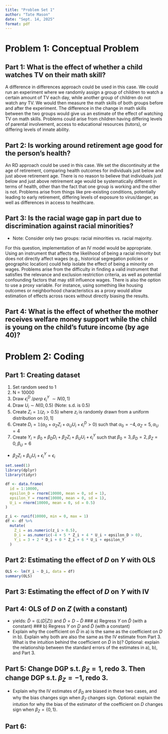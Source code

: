 ```yaml
---
title: "Problem Set 1"
author: "Tate Mason"
date: "Sept. 14, 2025"
format: pdf
---
```


# Problem 1: Conceptual Problem

## Part 1: What is the effect of whether a child watches TV on their math skill?

A difference in differences approach could be used in this case. We could run an experiment where we randomly assign a group of children to watch a certain amount
of TV each day, while another group of children do not watch any TV. We would then measure the math skills of both groups before and after the experiment. The 
difference in the change in math skills between the two groups would give us an estimate of the effect of watching TV on math skills. Problems could arise from children
having differing levels of parental involvement, access to educational resources (tutors), or differing levels of innate ability. 

## Part 2: Is working around retirement age good for the person's health?

An RD approach could be used in this case. We set the discontinuity at the age of retirement, comparing health outcomes for individuals just below and just above retirement age.
There is no reason to believe that individuals just below and just above retrirement age would be systematically different in terms of health, other than the fact that one group
is working and the other is not. Problems arise from things like pre-existing conditions, potentially leading to early retirement, differing levels of exposure to virus/danger, as
well as differences in access to healthcare.

## Part 3: Is the racial wage gap in part due to discrimination against racial minorities?
- Note: Consider only two groups: racial minorities vs. racial majority.

For this question, implementation of an IV model would be appropriate. Using an instrument that affects the likelihood of being a racial minority but does not directly affect wages 
(e.g., historical segregation policies or geographic location) could help isolate the effect of being a minority on wages. Problems arise from the difficulty in finding a valid instrument that
satisfies the relevance and exclusion restriction criteria, as well as potential confounding factors that may still influence wages. There is also the option to use a proxy variable. For instance,
using something like housing outcomes or neighborhood characteristics as a proxy would allow estimation of effects across races without directly biasing the results.

## Part 4: What is the effect of whether the mother receives welfare money support while the child is young on the child's future income (by age 40)?



# Problem 2: Coding

## Part 1: Creating dataset
1. Set random seed to 1
2. N = 10000
3. Draw $\epsilon_i^D$ $/perp$ $\epsilon_i^Y$ $\sim N(0,1)$
4. Draw $U_i \sim N(0,0.5)$ (Note: s.d. is 0.5)
5. Create $Z_i = \mathbb{1}(z_i > 0.5)$ where $z_i$ is randomly drawn from a uniform distribution on $[0,1]$
6. Create $D_i = \mathbb{1}(\alpha_0 + \alpha_Z Z_i + \alpha_UU_i + \epsilon_i^D > 0)$ such that $\alpha_0 = -4, \alpha_Z = 5, \alpha_U = 4$
7. Create $Y_i = \beta_0 + \beta_D D_i + \beta_Z Z_i + \beta_U U_i + \epsilon_i^Y$ such that $\beta_0 = 3, \beta_D = 2, \beta_Z = 0, \beta_U = 6$
- $\beta_Z Z_i + \beta_U U_i + \epsilon_i^Y = \epsilon_i$

```r
set.seed(1)
library(dplyr)
library(tidyr)
```

```r
df <- data.frame(
  id = 1:10000,
  epsilon_D = rnorm(10000, mean = 0, sd = 1),
  epsilon_Y = rnorm(10000, mean = 0, sd = 1),
  U_i = rnorm(10000, mean = 0, sd = 0.5)
)

z_i <- runif(10000, min = 0, max = 1)
df <- df %>%
  mutate(
    Z_i = as.numeric(z_i > 0.5),
    D_i = as.numeric(-4 + 5 * Z_i + 4 * U_i + epsilon_D > 0),
    Y_i = 3 + 2 * D_i + 0 * Z_i + 6 * U_i + epsilon_Y
  )
```

## Part 2: Estimating the effect of $D$ on $Y$ with OLS

```r
OLS <- lm(Y_i ~ D_i, data = df) 
summary(OLS)
```

## Part 3: Estimating the effect of $D$ on $Y$ with IV

## Part 4: OLS of $D$ on $Z$ (with a constant)
- yields: $\hat{D} = (L(D|Z))$ and $\tilde{D} = D - \hat{D}$
  ### a) Regress $Y$ on $\hat{D}$ (with a constant)
  ### b) Regress $Y$ on $D$ and $\tilde{D}$ (with a constant)
- Explain why the coefficient on $\hat{D}$ in a) is the same as the coefficient on $D$ in b). 
Explain why both are also the same as the IV estimate from Part 3. What is the intuition behind the coefficient on $\tilde{D}$ in b)?
Optional: explain the relationship between the standard errors of the estimates in a), b), and Part 3.

## Part 5: Change DGP s.t. $\beta_Z = 1$, redo 3. Then change DGP s.t. $\beta_Z = -1$, redo 3.
- Explain why the IV estimates of $\beta_D$ are biased in these two cases, and why the bias changes sign when $\beta_Z$ changes sign.
Optional: explain the intution for why the bias of the estimator of the coefficient on $D$ changes sign when $\beta_Z = \{0, 1\}$.

## Part 6: 


